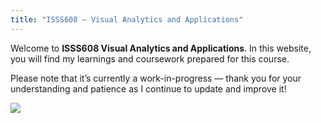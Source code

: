 ```yaml
---
title: "ISSS608 — Visual Analytics and Applications"
---
```


Welcome to **ISSS608 Visual Analytics and Applications**. In this website, you will find my learnings and coursework prepared for this course.

Please note that it's currently a work-in-progress — thank you for your understanding and patience as I continue to update and improve it!

![](images/Adobe Express - file.png)
